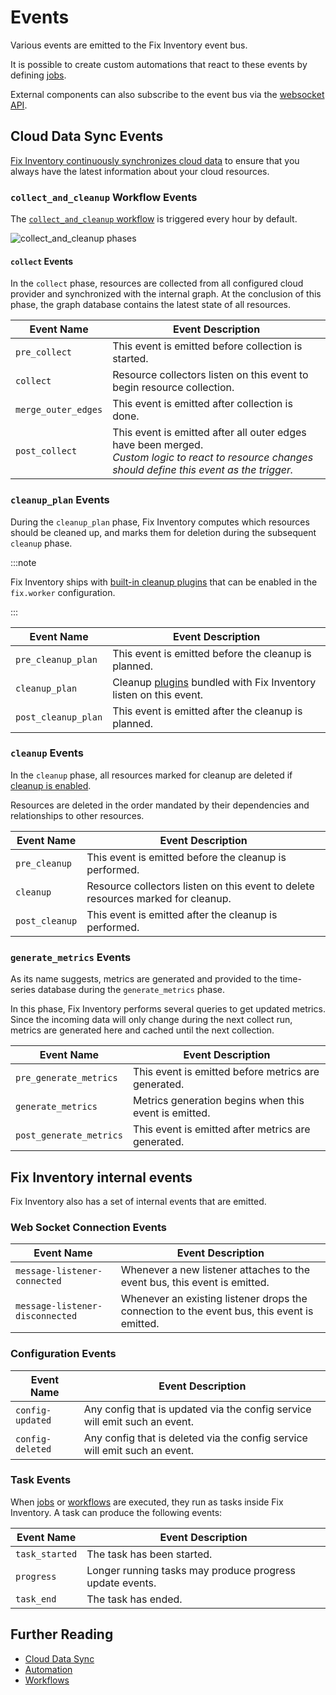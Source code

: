 # Events

Various events are emitted to the Fix Inventory event bus.

It is possible to create custom automations that react to these events by defining [jobs](../../concepts/automation/index.mdx#jobs).

External components can also subscribe to the event bus via the [websocket API](../api/web-socket-register-as-event-listener-and-receive-all-events.api.mdx).

## Cloud Data Sync Events

[Fix Inventory continuously synchronizes cloud data](../../concepts/cloud-data-sync/index.mdx) to ensure that you always have the latest information about your cloud resources.

### `collect_and_cleanup` Workflow Events

The [`collect_and_cleanup` workflow](../workflows/index.mdx#collect_and_cleanup-workflow) is triggered every hour by default.

![`collect_and_cleanup` phases](./img/collect_and_cleanup.png)

#### `collect` Events

In the `collect` phase, resources are collected from all configured cloud provider and synchronized with the internal graph. At the conclusion of this phase, the graph database contains the latest state of all resources.

| Event Name          | Event Description                                                                                                                                       |
| ------------------- | ------------------------------------------------------------------------------------------------------------------------------------------------------- |
| `pre_collect`       | This event is emitted before collection is started.                                                                                                     |
| `collect`           | Resource collectors listen on this event to begin resource collection.                                                                                  |
| `merge_outer_edges` | This event is emitted after collection is done.                                                                                                         |
| `post_collect`      | This event is emitted after all outer edges have been merged.<br />_Custom logic to react to resource changes should define this event as the trigger._ |

### `cleanup_plan` Events

During the `cleanup_plan` phase, Fix Inventory computes which resources should be cleaned up, and marks them for deletion during the subsequent `cleanup` phase.

:::note

Fix Inventory ships with [built-in cleanup plugins](../components/plugins/index.mdx) that can be enabled in the `fix.worker` configuration.

:::

| Event Name          | Event Description                                                                                   |
| ------------------- | --------------------------------------------------------------------------------------------------- |
| `pre_cleanup_plan`  | This event is emitted before the cleanup is planned.                                                |
| `cleanup_plan`      | Cleanup [plugins](../components/plugins/index.mdx) bundled with Fix Inventory listen on this event. |
| `post_cleanup_plan` | This event is emitted after the cleanup is planned.                                                 |

### `cleanup` Events

In the `cleanup` phase, all resources marked for cleanup are deleted if [cleanup is enabled](../../concepts/resource-management/cleanup.mdx#enabling-cleanup).

Resources are deleted in the order mandated by their dependencies and relationships to other resources.

| Event Name     | Event Description                                                                |
| -------------- | -------------------------------------------------------------------------------- |
| `pre_cleanup`  | This event is emitted before the cleanup is performed.                           |
| `cleanup`      | Resource collectors listen on this event to delete resources marked for cleanup. |
| `post_cleanup` | This event is emitted after the cleanup is performed.                            |

### `generate_metrics` Events

As its name suggests, metrics are generated and provided to the time-series database during the `generate_metrics` phase.

In this phase, Fix Inventory performs several queries to get updated metrics. Since the incoming data will only change during the next collect run, metrics are generated here and cached until the next collection.

| Event Name              | Event Description                                     |
| ----------------------- | ----------------------------------------------------- |
| `pre_generate_metrics`  | This event is emitted before metrics are generated.   |
| `generate_metrics`      | Metrics generation begins when this event is emitted. |
| `post_generate_metrics` | This event is emitted after metrics are generated.    |

## Fix Inventory internal events

Fix Inventory also has a set of internal events that are emitted.

### Web Socket Connection Events

| Event Name                      | Event Description                                                                           |
| ------------------------------- | ------------------------------------------------------------------------------------------- |
| `message-listener-connected`    | Whenever a new listener attaches to the event bus, this event is emitted.                   |
| `message-listener-disconnected` | Whenever an existing listener drops the connection to the event bus, this event is emitted. |

### Configuration Events

| Event Name       | Event Description                                                          |
| ---------------- | -------------------------------------------------------------------------- |
| `config-updated` | Any config that is updated via the config service will emit such an event. |
| `config-deleted` | Any config that is deleted via the config service will emit such an event. |

### Task Events

When [jobs](../cli/job/index.mdx) or [workflows](../cli/workflow/index.mdx) are executed, they run as tasks inside Fix Inventory. A task can produce the following events:

| Event Name     | Event Description                                        |
| -------------- | -------------------------------------------------------- |
| `task_started` | The task has been started.                               |
| `progress`     | Longer running tasks may produce progress update events. |
| `task_end`     | The task has ended.                                      |

## Further Reading

- [Cloud Data Sync](../../concepts/cloud-data-sync/index.mdx)
- [Automation](../../concepts/automation/index.mdx)
- [Workflows](../workflows/index.mdx)
